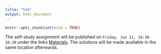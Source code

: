```yaml
---
title: "SSA"
output: html_document
---
```


```r
knitr::opts_chunk$set(echo = TRUE)
```

The self-study assignment will be published on `Friday, Jun 11, 14:30-16:30` under the links [Materials](S00L02M_materials.html). The solutions will be made available in the same location afterwards. 